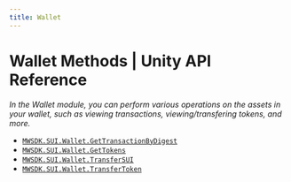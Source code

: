 ```yaml
---
title: Wallet
---
```


# Wallet Methods | Unity API Reference
*In the Wallet module, you can perform various operations on the assets in your wallet, such as viewing transactions, viewing/transfering tokens, and more.*

- [`MWSDK.SUI.Wallet.GetTransactionByDigest`](/api-reference/unity/sui/wallet/GetTransactionByDigest)
- [`MWSDK.SUI.Wallet.GetTokens`](/api-reference/unity/sui/wallet/GetTokens)
- [`MWSDK.SUI.Wallet.TransferSUI`](/api-reference/unity/sui/wallet/TransferSUI)
- [`MWSDK.SUI.Wallet.TransferToken`](/api-reference/unity/sui/wallet/TransferToken)